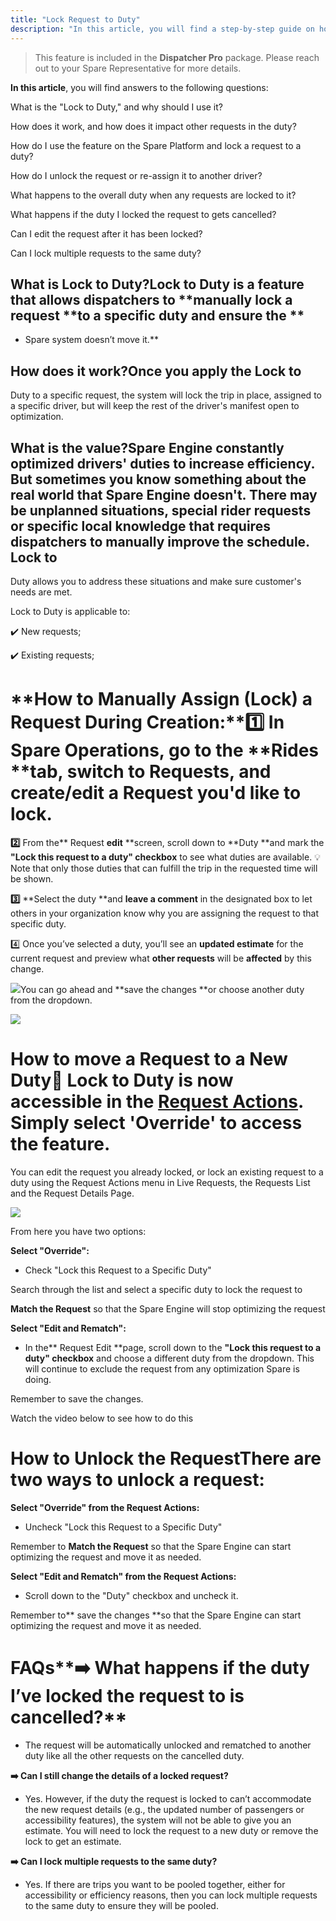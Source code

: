 ```yaml
---
title: "Lock Request to Duty"
description: "In this article, you will find a step-by-step guide on how to manually lock a request to a specific duty (driver)."
---
```


> This feature is included in the **Dispatcher Pro** package. Please reach out to your Spare Representative for more details.

**In this article**, you will find answers to the following questions:

What is the "Lock to Duty," and why should I use it?

How does it work, and how does it impact other requests in the duty?

How do I use the feature on the Spare Platform and lock a request to a duty?

How do I unlock the request or re-assign it to another driver?

What happens to the overall duty when any requests are locked to it?

What happens if the duty I locked the request to gets cancelled?

Can I edit the request after it has been locked?

Can I lock multiple requests to the same duty?

## What is Lock to Duty?Lock to Duty is a feature that allows dispatchers to **manually lock a request **to a specific duty and ensure the **

- Spare system doesn’t move it.**

## How does it work?Once you apply the Lock to 

Duty to a specific request, the system will lock the trip in place, assigned to a specific driver, but will keep the rest of the driver's manifest open to optimization.

## What is the value?Spare Engine constantly optimized drivers' duties to increase efficiency. But sometimes you know something about the real world that Spare Engine doesn't. There may be **unplanned situations, special rider requests or specific local knowledge** that requires dispatchers to manually improve the schedule. Lock to 

Duty allows you to address these situations and make sure customer's needs are met. 

Lock to Duty is applicable to:

✔️ New requests;

✔️ Existing requests;

# **How to Manually Assign (Lock) a Request During Creation:****1️⃣** In **Spare Operations**, go to the **Rides **tab, switch to **Requests,** and create/edit a **Request** you'd like to **lock**.

**2️⃣** From the** Request **edit** **screen, scroll down to **Duty **and mark the **"Lock this request to a duty" checkbox** to see what duties are available. 💡 Note that only those duties that can fulfill the trip in the requested time will be shown. 

**3️⃣** **Select the duty **and **leave a comment** in the designated box to let others in your organization know why you are assigning the request to that specific duty. 

4️⃣ Once you’ve selected a duty, you’ll see an **updated estimate** for the current request and preview what **other requests** will be **affected** by this change. 

![](https://downloads.intercomcdn.com/i/o/638157650/996900f90b642e17b4e84d2d/Screen+Shot+2022-12-19+at+2.19.02+PM.png?expires=1753820100&signature=2b8180941102eab86998d265549aae9666782797a9842fed3acf58d8be5d8adf&req=ciMvF8x5m4RfFb4f3HP0gHI29c0NOjB%2Bi3gS8%2FD863UtP8FGhLpIaMXfCoPQ%0AJi4%3D%0A)You can go ahead and **save the changes **or choose another duty from the dropdown.

![](https://downloads.intercomcdn.com/i/o/638158491/e3e3766986d36ba15c56fe52/Screen+Shot+2022-12-19+at+2.45.53+PM.png?expires=1753820100&signature=2089bf0b7206da4189939528e03e731a6061a469e93bf8ae209b288ca326fe8f&req=ciMvF8x2mYheFb4f3HP0gNI0WR1qCZ3gGkHvqWDlqNSIB4ExeF%2Fmsmbzc3Rf%0A5FQ%3D%0A)

# **How  to move a Request to a New Duty**🎉 Lock to Duty is now accessible in the [Request Actions](https://help.sparelabs.com/en/articles/8978870-request-actions-in-spare-launch). Simply select 'Override' to access the feature. 

You can edit the request you already locked, or lock an existing request to a duty using the Request Actions menu in Live Requests, the Requests List and the Request Details Page. 

![](https://downloads.intercomcdn.com/i/o/wyxobwoi/1566309574/901ac9e404fc162be830fdee623e/Screenshot+2025-06-11+at+10_53_59%E2%80%AFAM.png?expires=1753820100&signature=241b7cacefbb7374d2654ef00862d64b396cb44b7840879e36368f063f46f14b&req=dSUhEMp%2BlIRYXfMW1HO4zabIFLKmm4DkEz4F0inM%2Fx9927cSw5pzm8al57Vz%0AyoXI%0A)

From here you have two options:

**Select "Override":**

- Check "Lock this Request to a Specific Duty"

Search through the list and select a specific duty to lock the request to

**Match the Request** so that the Spare Engine will stop optimizing the request

**Select "Edit and Rematch":**

- In the** Request Edit **page, scroll down to the **"Lock this request to a duty" checkbox** and choose a different duty from the dropdown. This will continue to exclude the request from any optimization Spare is doing.

Remember to save the changes. 

Watch the video below to see how to do this 

# **How to Unlock the Request**There are two ways to unlock a request:

**Select "Override" from the Request Actions:**

- Uncheck "Lock this Request to a Specific Duty"

Remember to **Match the Request** so that the Spare Engine can start optimizing the request and move it as needed. 

**Select "Edit and Rematch" from the Request Actions:**

- Scroll down to the "Duty" checkbox and uncheck it. 

Remember to** save the changes **so that the Spare Engine can start optimizing the request and move it as needed.

# **FAQs****➡️ What happens if the duty I’ve locked the request to is cancelled?**

- The request will be automatically unlocked and rematched to another duty like all the other requests on the cancelled duty.

**➡️ Can I still change the details of a locked request?**

- Yes. However, if the duty the request is locked to can’t accommodate the new request details (e.g., the updated number of passengers or accessibility features), the system will not be able to give you an estimate. You will need to lock the request to a new duty or remove the lock to get an estimate.

**➡️ Can I lock multiple requests to the same duty?**

- Yes. If there are trips you want to be pooled together, either for accessibility or efficiency reasons, then you can lock multiple requests to the same duty to ensure they will be pooled.
